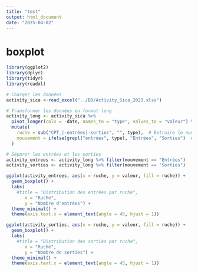 ```yaml
---
title: "test"
output: html_document
date: "2025-04-02"
---
```


# boxplot

```r
library(ggplot2)
library(dplyr)
library(tidyr)
library(readxl)

# Charger les données
activity_sica <-read_excel("../BD/Activity_Sica_2023.xlsx")

# Transformer les données en format long
activity_long <- activity_sica %>%
  pivot_longer(cols = -date, names_to = "type", values_to = "valeur") %>%
  mutate(
    ruche = sub("CPT_|-entrées|-sorties", "", type),  # Extraire le numéro de ruche
    mouvement = ifelse(grepl("entrées", type), "Entrées", "Sorties")  # Identifier le type de mouvement
  )

# Séparer les entrées et les sorties
activity_entrees <- activity_long %>% filter(mouvement == "Entrées")
activity_sorties <- activity_long %>% filter(mouvement == "Sorties")

ggplot(activity_entrees, aes(x = ruche, y = valeur, fill = ruche)) +
  geom_boxplot() +
  labs(
    #title = "Distribution des entrées par ruche",
       x = "Ruche",
       y = "Nombre d'entrées") +
  theme_minimal() +
  theme(axis.text.x = element_text(angle = 45, hjust = 1))

ggplot(activity_sorties, aes(x = ruche, y = valeur, fill = ruche)) +
  geom_boxplot() +
  labs(
    #title = "Distribution des sorties par ruche",
       x = "Ruche",
       y = "Nombre de sorties") +
  theme_minimal() +
  theme(axis.text.x = element_text(angle = 45, hjust = 1))


```



